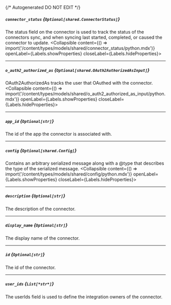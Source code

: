 {/* Autogenerated DO NOT EDIT  */}

##### `connector_status` *{`Optional[shared.ConnectorStatus]`}*
The status field on the connector is used to track the status of the connectors sync, and when syncing last started, completed, or caused the connector to update.
<Collapsible content={() => import('/content/types/models/shared/connector_status/python.mdx')} openLabel={Labels.showProperties} closeLabel={Labels.hideProperties}>
</Collapsible>

---
##### `o_auth2_authorized_as` *{`Optional[shared.OAuth2AuthorizedAsInput]`}*
OAuth2AuthorizedAs tracks the user that OAuthed with the connector.
<Collapsible content={() => import('/content/types/models/shared/o_auth2_authorized_as_input/python.mdx')} openLabel={Labels.showProperties} closeLabel={Labels.hideProperties}>
</Collapsible>

---
##### `app_id` *{`Optional[str]`}*
The id of the app the connector is associated with.

---
##### `config` *{`Optional[shared.Config]`}*
Contains an arbitrary serialized message along with a \@type that describes the type of the serialized message.
<Collapsible content={() => import('/content/types/models/shared/config/python.mdx')} openLabel={Labels.showProperties} closeLabel={Labels.hideProperties}>
</Collapsible>

---
##### `description` *{`Optional[str]`}*
The description of the connector.

---
##### `display_name` *{`Optional[str]`}*
The display name of the connector.

---
##### `id` *{`Optional[str]`}*
The id of the connector.

---
##### `user_ids` *{`List[*str*]`}*
The userIds field is used to define the integration owners of the connector.


